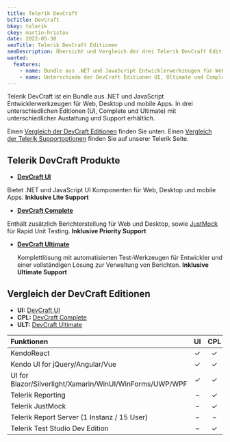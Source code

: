 ```yaml
---
title: Telerik DevCraft
bcTitle: DevCraft
bkey: telerik
ckey: martin-hristov
date: 2022-05-30
seoTitle: Telerik DevCraft Editionen
seoDescription: Übersicht und Vergleich der drei Telerik DevCraft Editionen - DevCraft UI, DevCraft Complete und DevCraft Ultimate
wanted:
  features:
    - name: Bundle aus .NET und JavaScript Entwicklerwerkzeugen für Web, Desktop und mobile Apps
    - name: Unterschiede der DevCraft Editionen UI, Ultimate und Complete
---
```




<Intro>

  Telerik DevCraft ist ein Bundle aus .NET und JavaScript Entwicklerwerkzeugen für Web, Desktop und mobile Apps. In drei unterschiedlichen Editionen (UI, Complete und Ultimate) mit unterschiedlicher Austattung und Support erhältlich.

Einen [Vergleich der DevCraft Editionen](#vergleich-der-devcraft-editionen) finden Sie unten. Einen [Vergleich der Telerik Supportoptionen](/hersteller/telerik/#telerik-support-vergleich) finden Sie auf unserer Telerik Seite.



</Intro>

<TOC />



## Telerik DevCraft Produkte

 - **[DevCraft UI](/hersteller/telerik/devcraft/ui/)**

 Bietet .NET und JavaScript UI Komponenten für Web, Desktop und mobile Apps. **Inklusive Lite Support**

- **[DevCraft Complete](/hersteller/telerik/devcraft/complete/)**

 Enthält zusätzlich Berichterstellung für Web und Desktop, sowie [JustMock](/hersteller/telerik/just-mock/) für Rapid Unit Testing. **Inklusive Priority Support**

- **[DevCraft Ultimate](/hersteller/telerik/devcraft/ultimate/)**

  Komplettlösung mit automatisierten Test-Werkzeugen für Entwickler und einer vollständigen Lösung zur Verwaltung von Berichten. **Inklusive Ultimate Support**


## Vergleich der DevCraft Editionen

- **UI:** [DevCraft UI](/hersteller/telerik/devcraft/ui/)
- **CPL:** [DevCraft Complete](/hersteller/telerik/devcraft/complete/)
- **ULT:** [DevCraft Ultimate](/hersteller/telerik/devcraft/ultimate/)

|Funktionen|UI|CPL|ULT|
|:---|:---:|:---:|:---:|
|KendoReact|✓|✓|✓|
|Kendo UI for jQuery/Angular/Vue|✓|✓|✓|
|UI for Blazor/Silverlight/Xamarin/WinUI/WinForms/UWP/WPF|✓|✓|✓|
|Telerik Reporting|–|✓|✓|
|Telerik JustMock|–|✓|✓|
|Telerik Report Server (1 Instanz / 15 User)|–|–|✓|
|Telerik Test Studio Dev Edition|–|✓|✓|
